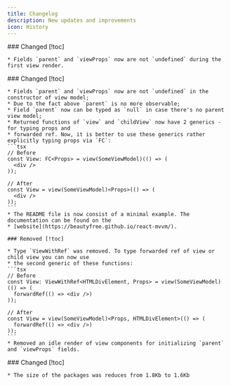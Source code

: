 ```yaml
---
title: Changelog
description: New updates and improvements
icon: History
---
```


<Updates>
  <Update label="1.1.3 - 2022-11-15">
    ### Changed [!toc]

    * Fields `parent` and `viewProps` now are not `undefined` during the first view render.

  </Update>

  <Update label="1.2.0 - 2022-12-26">
    ### Changed [!toc]

    * Fields `parent` and `viewProps` now are not `undefined` in the constructor of view model;
    * Due to the fact above `parent` is no more observable;
    * Field `parent` now can be typed as `null` in case there's no parent view model;
    * Returned functions of `view` and `childView` now have 2 generics - for typing props and
    * forwarded ref. Now, it is better to use these generics rather explicitly typing props via `FC`:
    ```tsx
    // Before
    const View: FC<Props> = view(SomeViewModel)(() => (
      <div />
    ));
    
    // After
    const View = view(SomeViewModel)<Props>(() => (
      <div />
    ));
    ```
    * The README file is now consist of a minimal example. The documentation can be found on the
    * [website](https://beautyfree.github.io/react-mvvm/).

    ### Removed [!toc]

    * Type `ViewWithRef` was removed. To type forwarded ref of view or child view you can now use
    * the second generic of these functions:
    ```tsx
    // Before
    const View: ViewWithRef<HTMLDivElement, Props> = view(SomeViewModel)(() => (
      forwardRef(() => <div />)
    ));
    
    // After
    const View = view(SomeViewModel)<Props, HTMLDivElement>(() => (
      forwardRef(() => <div />)
    ));
    ```
    * Removed an idle render of view components for initializing `parent` and `viewProps` fields.

  </Update>

  <Update label="1.2.1 - 2023-01-08">
    ### Changed [!toc]

    * The size of the packages was reduces from 1.8Kb to 1.6Kb

  </Update>
</Updates>
